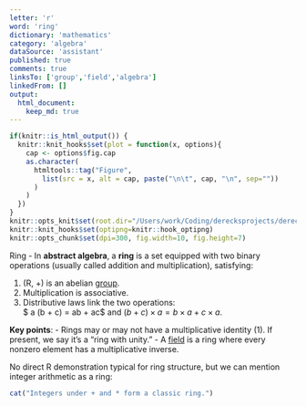 ```yaml
---
letter: 'r'
word: 'ring'
dictionary: 'mathematics'
category: 'algebra'
dataSource: 'assistant'
published: true
comments: true
linksTo: ['group','field','algebra']
linkedFrom: []
output:
  html_document:
    keep_md: true
---
```


```r
if(knitr::is_html_output()) {
  knitr::knit_hooks$set(plot = function(x, options){
    cap <- options$fig.cap
    as.character(
      htmltools::tag("Figure",
        list(src = x, alt = cap, paste("\n\t", cap, "\n", sep=""))
      )
    )
  })
}
knitr::opts_knit$set(root.dir="/Users/work/Coding/derecksprojects/derecksnotes.com-playground/derecksnotes.com/client/src/app/dictionaries/mathematics/definitions")
knitr::knit_hooks$set(optipng=knitr::hook_optipng)
knitr::opts_chunk$set(dpi=300, fig.width=10, fig.height=7)
```

<a id="ring">Ring</a> - In **abstract algebra**, a **ring** is a set equipped with two binary operations (usually called addition and multiplication), satisfying:

1. (R, +) is an abelian [group](#group).
2. Multiplication is associative.
3. Distributive laws link the two operations:  
   $ a \times (b + c) = a\times b + a\times c$ and $(b + c)\times a = b\times a + c\times a$.

**Key points**:
- Rings may or may not have a multiplicative identity (1). If present, we say it’s a “ring with unity.”
- A [field](#field) is a ring where every nonzero element has a multiplicative inverse.

No direct R demonstration typical for ring structure, but we can mention integer arithmetic as a ring:

```r
cat("Integers under + and * form a classic ring.")
```

